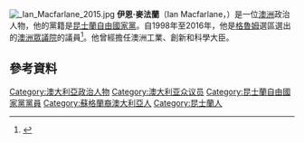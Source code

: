 {{noteTA
|1=zh-cn:澳大利亚;zh-tw:澳洲;zh-hk:澳洲
}}
[[File:_Ian_Macfarlane_2015.jpg|thumb]]
'''伊恩·麥法蘭'''（Ian Macfarlane，{{bd|1955年|4月5日}}）是一位[[澳洲|澳洲]]政治人物，他的黨籍是[[昆士蘭自由國家黨|昆士蘭自由國家黨]]。自1998年至2016年，他是[[格魯姆_(澳大利亞國會選區)|格魯姆]]選區選出的[[澳洲眾議院|澳洲眾議院]]的議員<ref>{{cite news|title=Tony Abbott's cabinet and outer ministry|url=http://www.smh.com.au/federal-politics/political-news/tony-abbotts-cabinet-and-outer-ministry-20130916-2tuma.html|accessdate=16 September 2013|newspaper=smh.com.au|date=16 September 2013|agency=AAP|archive-date=2017-08-06|archive-url=https://web.archive.org/web/20170806191147/http://www.smh.com.au/federal-politics/political-news/tony-abbotts-cabinet-and-outer-ministry-20130916-2tuma.html|dead-url=no}}</ref>。他曾經擔任澳洲工業、創新和科學大臣。

==參考資料==
{{Reflist}}

{{DEFAULTSORT: Macfarlane, Ian}}
[[Category:澳大利亞政治人物|Category:澳大利亞政治人物]]
[[Category:澳大利亚众议员|Category:澳大利亚众议员]]
[[Category:昆士蘭自由國家黨黨員|Category:昆士蘭自由國家黨黨員]]
[[Category:蘇格蘭裔澳大利亞人|Category:蘇格蘭裔澳大利亞人]]
[[Category:昆士蘭人|Category:昆士蘭人]]